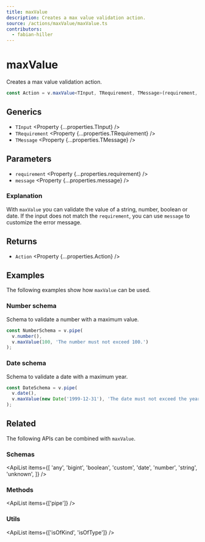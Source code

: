 ```yaml
---
title: maxValue
description: Creates a max value validation action.
source: /actions/maxValue/maxValue.ts
contributors:
  - fabian-hiller
---
```



# maxValue

Creates a max value validation action.

```ts
const Action = v.maxValue<TInput, TRequirement, TMessage>(requirement, message);
```

## Generics

- `TInput` <Property {...properties.TInput} />
- `TRequirement` <Property {...properties.TRequirement} />
- `TMessage` <Property {...properties.TMessage} />

## Parameters

- `requirement` <Property {...properties.requirement} />
- `message` <Property {...properties.message} />

### Explanation

With `maxValue` you can validate the value of a string, number, boolean or date. If the input does not match the `requirement`, you can use `message` to customize the error message.

## Returns

- `Action` <Property {...properties.Action} />

## Examples

The following examples show how `maxValue` can be used.

### Number schema

Schema to validate a number with a maximum value.

```ts
const NumberSchema = v.pipe(
  v.number(),
  v.maxValue(100, 'The number must not exceed 100.')
);
```

### Date schema

Schema to validate a date with a maximum year.

```ts
const DateSchema = v.pipe(
  v.date(),
  v.maxValue(new Date('1999-12-31'), 'The date must not exceed the year 1999.')
);
```

## Related

The following APIs can be combined with `maxValue`.

### Schemas

<ApiList
  items={[
    'any',
    'bigint',
    'boolean',
    'custom',
    'date',
    'number',
    'string',
    'unknown',
  ]}
/>

### Methods

<ApiList items={['pipe']} />

### Utils

<ApiList items={['isOfKind', 'isOfType']} />
